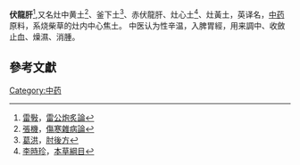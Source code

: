 '''伏龍肝'''<ref>[[雷斅|雷斅]]，[[雷公炮炙論|雷公炮炙論]]</ref>,又名灶中黄土<ref>[[張機|張機]]，[[傷寒雜病論|傷寒雜病論]]</ref>、釜下土<ref>[[葛洪|葛洪]]，[[肘後方|肘後方]]</ref>、赤伏龍肝、灶心土<ref>[[李時珍|李時珍]]，[[本草綱目|本草綱目]]</ref>、灶黃土，英译名{{lang|en|Terra Flava Usta}}，[[中药|中药]]原料，系烧柴草的灶内中心焦土。
中医认为性辛温，入脾胃經，用来調中、收斂止血、燥濕、消腫。

==參考文獻==
{{reflist}}

[[Category:中药|Category:中药]]
{{中医小作品}}